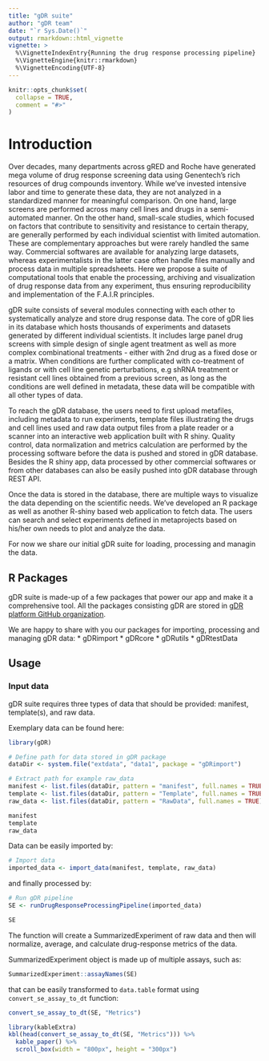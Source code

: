 ```yaml
---
title: "gDR suite"
author: "gDR team"
date: "`r Sys.Date()`"
output: rmarkdown::html_vignette
vignette: >
  %\VignetteIndexEntry{Running the drug response processing pipeline}
  %\VignetteEngine{knitr::rmarkdown}
  %\VignetteEncoding{UTF-8}
---
```


```r
knitr::opts_chunk$set(
  collapse = TRUE,
  comment = "#>"
)
```

# Introduction {#intro}

Over decades, many departments across gRED and Roche have generated mega volume of drug response screening data using Genentech's rich resources of drug compounds inventory. While we've invested intensive labor and time to generate these data, they are not analyzed in a standardized manner for meaningful comparison. On one hand, large screens are performed across many cell lines and drugs in a semi-automated manner. On the other hand, small-scale studies, which focused on factors that contribute to sensitivity and resistance to certain therapy, are generally performed by each individual scientist with limited automation. These are complementary approaches but were rarely handled the same way. Commercial softwares are available for analyzing large datasets, whereas experimentalists in the latter case often handle files manually and process data in multiple spreadsheets. Here we propose a suite of computational tools that enable the processing, archiving and visualization of drug response data from any experiment, thus ensuring reproducibility and implementation of the F.A.I.R principles. 

gDR suite consists of several modules connecting with each other to systematically analyze and store drug response data. The core of gDR lies in its database which hosts thousands of experiments and datasets generated by different individual scientists. It includes large panel drug screens with simple design of single agent treatment as well as more complex combinational treatments - either with 2nd drug as a fixed dose or a matrix. When conditions are further complicated with co-treatment of ligands or with cell line genetic perturbations, e.g shRNA treatment or resistant cell lines obtained from a previous screen, as long as the conditions are well defined in metadata, these data will be compatible with all other types of data. 

To reach the gDR database, the users need to first upload metafiles, including metadata to run experiments, template files illustrating the drugs and cell lines used and raw data output files from a plate reader or a scanner into an interactive web application built with R shiny. Quality control, data normalization and metrics calculation are performed by the processing software before the data is pushed and stored in gDR database. Besides the R shiny app, data processed by other commercial softwares or from other databases can also be easily pushed into gDR database through REST API.

Once the data is stored in the database, there are multiple ways to visualize the data depending on the scientific needs. We’ve developed an R package as well as another R-shiny based web application to fetch data. The users can search and select experiments defined in metaprojects based on his/her own needs to plot and analyze the data.

For now we share our initial gDR suite for loading, processing and managin the data.


## R Packages {#rpackages}

gDR suite is made-up of a few packages that power our app and make it a comprehensive tool.
All the packages consisting gDR are stored in [gDR platform GitHub organization](https://github.roche.com/gdrplatform/).

We are happy to share with you our packages for importing, processing and managing gDR data:
* gDRimport
* gDRcore
* gDRutils
* gDRtestData


## Usage

### Input data

gDR suite requires three types of data that should be provided: manifest, template(s), and raw data.

Exemplary data can be found here:

```r
library(gDR)

# Define path for data stored in gDR package
dataDir <- system.file("extdata", "data1", package = "gDRimport")

# Extract path for example raw_data
manifest <- list.files(dataDir, pattern = "manifest", full.names = TRUE)
template <- list.files(dataDir, pattern = "Template", full.names = TRUE)
raw_data <- list.files(dataDir, pattern = "RawData", full.names = TRUE)

manifest
template
raw_data
```

Data can be easily imported by:

```r
# Import data
imported_data <- import_data(manifest, template, raw_data)
```

and finally processed by:

```r
# Run gDR pipeline
SE <- runDrugResponseProcessingPipeline(imported_data)
```

```r
SE
```

The function will create a SummarizedExperiment of raw data and then will normalize, average, and calculate drug-response metrics of the data.

SummarizedExperiment object is made up of multiple assays, such as:

```r
SummarizedExperiment::assayNames(SE)
```

that can be easily transformed to `data.table` format using `convert_se_assay_to_dt` function:

```r
convert_se_assay_to_dt(SE, "Metrics")
```

```r
library(kableExtra)
kbl(head(convert_se_assay_to_dt(SE, "Metrics"))) %>%
  kable_paper() %>%
  scroll_box(width = "800px", height = "300px")
```

